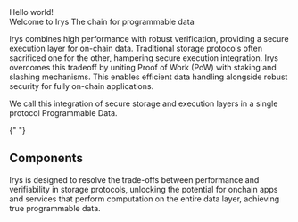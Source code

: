 
<Tooltip anchorSelect=".my-anchor-element" place="top">
	Hello world!
</Tooltip>

<div className="mt-7">
	<Heading level={1} className="">
		Welcome to Irys
	</Heading>
	The chain for programmable data
</div>

Irys combines high performance with robust verification, providing a secure execution layer for on-chain data. Traditional storage protocols often sacrificed one for the other, hampering secure execution integration. Irys overcomes this tradeoff by uniting Proof of Work (PoW) with staking and slashing mechanisms. This enables efficient data handling alongside robust security for fully on-chain applications.

We call this integration of secure storage and execution layers in a single protocol Programmable Data.

<ArchitectureBento />{" "}

## Components

Irys is designed to resolve the trade-offs between performance and verifiability in storage protocols, unlocking the potential for onchain apps and services that perform computation on the entire data layer, achieving true programmable data.

<ComponentBento />
